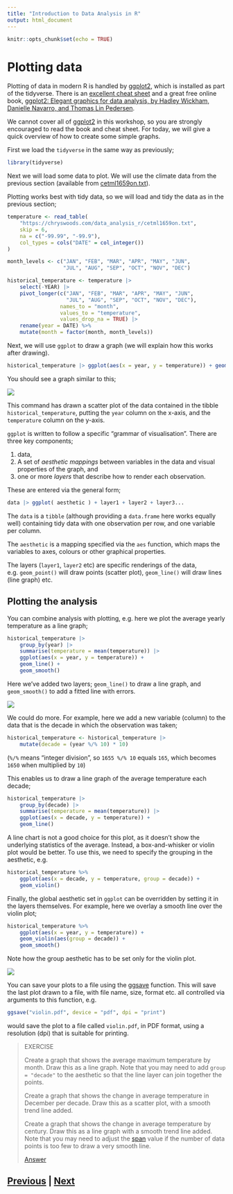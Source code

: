 ```yaml
---
title: "Introduction to Data Analysis in R"
output: html_document
---
```


```r
knitr::opts_chunk$set(echo = TRUE)
```

# Plotting data

Plotting of data in modern R is handled by 
[ggplot2](https://ggplot2.tidyverse.org), which is installed as part of the tidyverse.
There is an [excellent cheat sheet](https://github.com/rstudio/cheatsheets/blob/master/data-visualization-2.1.pdf)
and a great free online book,
[ggplot2: Elegant graphics for data analysis, by Hadley Wickham, Danielle Navarro, and Thomas Lin Pedersen](https://ggplot2-book.org).

We cannot cover all of [ggplot2](https://ggplot2.tidyverse.org) in this workshop, 
so you are strongly encouraged to read the book and cheat sheet. For today,
we will give a quick overview of how to create some simple graphs.

First we load the `tidyverse` in the same way as previously;

```R
library(tidyverse)
```

Next we will load some data to plot. We will use the climate data from the previous
section (available from [cetml1659on.txt](https://chryswoods.com/data_analysis_r/cetml1659on.txt)).

Plotting works best with tidy data, so we will load and tidy the data as in the previous
section;

```R
temperature <- read_table(
    "https://chryswoods.com/data_analysis_r/cetml1659on.txt",
    skip = 6,
    na = c("-99.99", "-99.9"),
    col_types = cols("DATE" = col_integer())
)

month_levels <- c("JAN", "FEB", "MAR", "APR", "MAY", "JUN",
                  "JUL", "AUG", "SEP", "OCT", "NOV", "DEC")

historical_temperature <- temperature |>
    select(-YEAR) |>
    pivot_longer(c("JAN", "FEB", "MAR", "APR", "MAY", "JUN",
                   "JUL", "AUG", "SEP", "OCT", "NOV", "DEC"),
                 names_to = "month",
                 values_to = "temperature",
                 values_drop_na = TRUE) |>
    rename(year = DATE) %>%
    mutate(month = factor(month, month_levels))
```

Next, we will use `ggplot` to draw a graph (we will explain how 
this works after drawing).

```R
historical_temperature |> ggplot(aes(x = year, y = temperature)) + geom_point()
```

You should see a graph similar to this;

![](images/ggplot01.png)

This command has drawn a scatter plot of the data contained in the tibble
`historical_temperature`, putting the `year` column on the x-axis, and
the `temperature` column on the y-axis.

`ggplot` is written to follow a specific "grammar of visualisation". 
There are three key components;

1. data,
2. A set of *aesthetic mappings* between variables in the data and 
   visual properties of the graph, and
3. one or more *layers* that describe how to render each observation.

These are entered via the general form;

```R
data |> ggplot( aesthetic ) + layer1 + layer2 + layer3...
```

The `data` is a `tibble` (although providing a `data.frame` here works
equally well) containing tidy data with one observation per row,
and one variable per column.

The `aesthetic` is a mapping specified via the `aes` function, which
maps the variables to axes, colours or other graphical properties.

The layers (`layer1`, `layer2` etc) are specific renderings of the data,
e.g. `geom_point()` will draw points (scatter plot), `geom_line()` 
will draw lines (line graph) etc.

## Plotting the analysis

You can combine analysis with plotting, e.g. here we plot the average
yearly temperature as a line graph;

```R
historical_temperature |>
    group_by(year) |>
    summarise(temperature = mean(temperature)) |>
    ggplot(aes(x = year, y = temperature)) +
    geom_line() + 
    geom_smooth()
```

Here we've added two layers; `geom_line()` to draw a line graph, 
and `geom_smooth()` to add a fitted line with errors.

![](images/ggplot02.png)

We could do more. For example, here we add a new variable (column)
to the data that is the decade in which the observation was taken;

```R
historical_temperature <- historical_temperature |>
    mutate(decade = (year %/% 10) * 10)
```

(`%/%` means "integer division", so `1655 %/% 10` equals `165`, which
becomes `1650` when multiplied by `10`)

This enables us to draw a line graph of the average temperature 
each decade;

```R
historical_temperature |>
    group_by(decade) |>
    summarise(temperature = mean(temperature)) |>
    ggplot(aes(x = decade, y = temperature)) + 
    geom_line()
```

A line chart is not a good choice for this plot, as it doesn't
show the underlying statistics of the average. Instead, a
box-and-whisker or violin plot would be better. To use this,
we need to specify the grouping in the aesthetic, e.g.

```R
historical_temperature %>%
    ggplot(aes(x = decade, y = temperature, group = decade)) + 
    geom_violin()
```

Finally, the global aesthetic set in `ggplot` can be overridden by 
setting it in the layers themselves. For example, here we overlay
a smooth line over the violin plot;

```R
historical_temperature %>%
    ggplot(aes(x = year, y = temperature)) + 
    geom_violin(aes(group = decade)) + 
    geom_smooth()
```

Note how the group aesthetic has to be set only for the violin plot.

![](images/ggplot03.png)

You can save your plots to a file using the 
[ggsave](https://ggplot2.tidyverse.org/reference/ggsave.html) function.
This will save the last plot drawn to a file, with file name, size,
format etc. all controlled via arguments to this function, e.g.

```R
ggsave("violin.pdf", device = "pdf", dpi = "print")
```

would save the plot to a file called `violin.pdf`, in PDF format,
using a resolution (dpi) that is suitable for printing.

> EXERCISE
>
> Create a graph that shows the average maximum temperature
> by month. Draw this as a line graph. Note
> that you may need to add `group = "decade"` to the aesthetic
> so that the line layer can join together the points.
>
> Create a graph that shows the change in average temperature
> in December per decade. Draw this as a scatter plot, with a smooth
> trend line added.
>
> Create a graph that shows the change in average temperature
> by century. Draw this as a line graph with a smooth 
> trend line added. Note that you may need to adjust the 
> [span](https://ggplot2.tidyverse.org/reference/geom_smooth.html)
> value if the number of data points is too few to draw a 
> very smooth line.
>
> [Answer](ggplot_answer01.html)


## [Previous](analysis.html) | [Next](summary.html)

